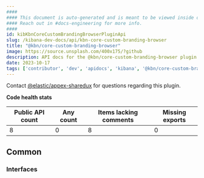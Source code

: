 ```yaml
---
####
#### This document is auto-generated and is meant to be viewed inside our experimental, new docs system.
#### Reach out in #docs-engineering for more info.
####
id: kibKbnCoreCustomBrandingBrowserPluginApi
slug: /kibana-dev-docs/api/kbn-core-custom-branding-browser
title: "@kbn/core-custom-branding-browser"
image: https://source.unsplash.com/400x175/?github
description: API docs for the @kbn/core-custom-branding-browser plugin
date: 2023-10-17
tags: ['contributor', 'dev', 'apidocs', 'kibana', '@kbn/core-custom-branding-browser']
---
```




Contact [@elastic/appex-sharedux](https://github.com/orgs/elastic/teams/appex-sharedux) for questions regarding this plugin.

**Code health stats**

| Public API count  | Any count | Items lacking comments | Missing exports |
|-------------------|-----------|------------------------|-----------------|
| 8 | 0 | 8 | 0 |

## Common

### Interfaces
<DocDefinitionList data={kbnCoreCustomBrandingBrowserObj.common.interfaces}/>

